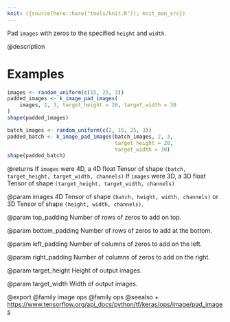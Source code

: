 ```yaml
---
knit: ({source(here::here("tools/knit.R")); knit_man_src})
---
```

Pad `images` with zeros to the specified `height` and `width`.

@description

# Examples
```r
images <- random_uniform(c(15, 25, 3))
padded_images <- k_image_pad_images(
    images, 2, 3, target_height = 20, target_width = 30
)
shape(padded_images)
```

```r
batch_images <- random_uniform(c(2, 15, 25, 3))
padded_batch <- k_image_pad_images(batch_images, 2, 3,
                                   target_height = 20,
                                   target_width = 30)
shape(padded_batch)
```

@returns
If `images` were 4D, a 4D float Tensor of shape
    `(batch, target_height, target_width, channels)`
If `images` were 3D, a 3D float Tensor of shape
    `(target_height, target_width, channels)`

@param images
4D Tensor of shape `(batch, height, width, channels)` or 3D
Tensor of shape `(height, width, channels)`.

@param top_padding
Number of rows of zeros to add on top.

@param bottom_padding
Number of rows of zeros to add at the bottom.

@param left_padding
Number of columns of zeros to add on the left.

@param right_padding
Number of columns of zeros to add on the right.

@param target_height
Height of output images.

@param target_width
Width of output images.

@export
@family image ops
@family ops
@seealso
+ <https://www.tensorflow.org/api_docs/python/tf/keras/ops/image/pad_images>

